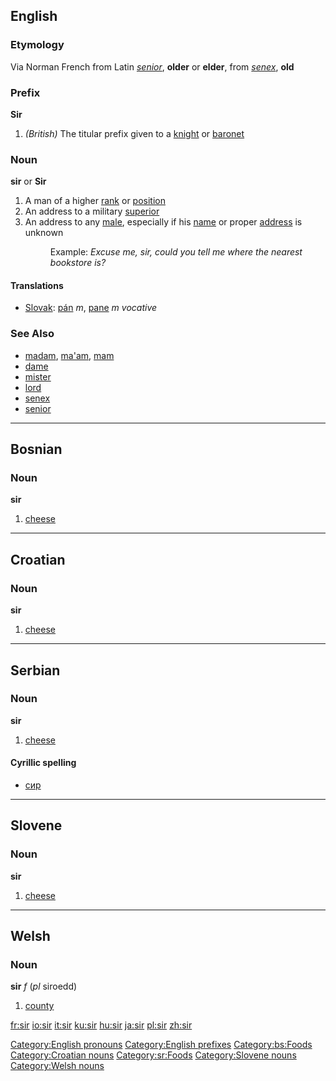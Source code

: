 ==English==
===Etymology===
Via Norman French from Latin ''[[senior]]'', '''older''' or '''elder''', from ''[[senex]]'', '''old'''

===Prefix===
'''Sir'''

#''(British)'' The titular prefix given to a [[knight]] or [[baronet]]

===Noun===
'''sir''' or '''Sir'''

#A man of a higher [[rank]] or [[position]]
#An address to a military [[superior]]
#An address to any [[male]], especially if his [[name]] or proper [[address]] is unknown
#:Example: ''Excuse me, sir, could you tell me where the nearest bookstore is?''

====Translations====
*[[Slovak]]: [[pán]] ''m'', [[pane]] ''m vocative''

===See Also===
*[[madam]], [[ma'am]], [[mam]]
*[[dame]]
*[[mister]]
*[[lord]]
*[[senex]]
*[[senior]]

[[Category:English pronouns]]
[[Category:English prefixes]]

----

==Bosnian==
===Noun===
'''sir''' {{m}} {{s}}
#[[cheese]]
[[Category:bs:Foods]]

----

==Croatian==

=== Noun ===
'''sir'''

#[[cheese]]

[[Category:Croatian nouns]]

----

==Serbian==
===Noun===
'''sir''' {{m}} {{s}}
#[[cheese]]
====Cyrillic spelling====
*[[сир#Serbian|сир]]
[[Category:sr:Foods]]

----

==Slovene==
===Noun===
'''sir'''
#[[cheese]]
[[Category:Slovene nouns]]

----

==Welsh==
===Noun===
'''sir''' ''f'' (''pl'' siroedd)
#[[county]]
[[Category:Welsh nouns]]

[[fr:sir]]
[[io:sir]]
[[it:sir]]
[[ku:sir]]
[[hu:sir]]
[[ja:sir]]
[[pl:sir]]
[[zh:sir]]